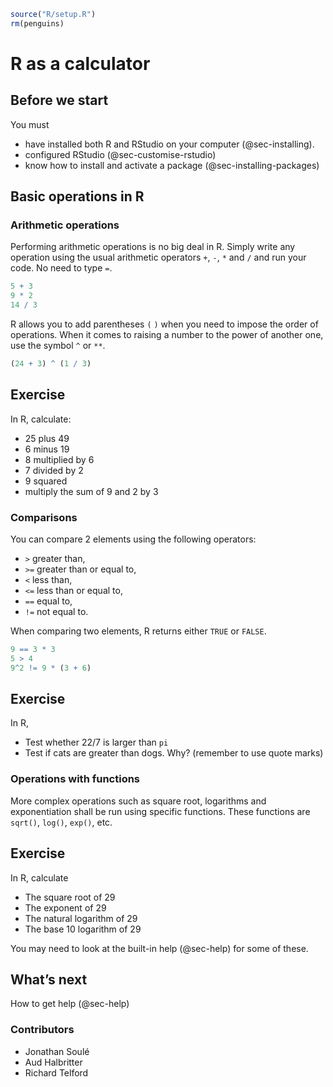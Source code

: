 ``` r
source("R/setup.R")
rm(penguins)
```

# R as a calculator {#sec-r-as-a-calculator}

::: callout-note
## Before we start

You must

- have installed both R and RStudio on your computer (@sec-installing).
- configured RStudio (@sec-customise-rstudio)
- know how to install and activate a package (@sec-installing-packages)
:::

## Basic operations in R

### Arithmetic operations

Performing arithmetic operations is no big deal in R. 
Simply write any operation using the usual arithmetic operators `+`, `-`, `*` and `/` and run your code. 
No need to type `=`.  

```r
5 + 3
9 * 2
14 / 3
```


R allows you to add parentheses `(` `)` when you need to impose the order of operations.
When it comes to raising a number to the power of another one, use the symbol `^` or `**`. 

```r
(24 + 3) ^ (1 / 3)
```


::: callout-note 
## Exercise

In R, calculate:

- 25 plus 49
- 6 minus 19
- 8 multiplied by 6
- 7 divided by 2
- 9 squared
- multiply the sum of 9 and 2 by 3
:::

### Comparisons

You can compare 2 elements using the following operators:

+ `>`    greater than, 
+ `>=`   greater than or equal to, 
+ `<`    less than,
+ `<=`   less than or equal to,
+ `==`   equal to,
+ `!=`   not equal to.

When comparing two elements, R returns either `TRUE` or `FALSE`.

```r
9 == 3 * 3
5 > 4
9^2 != 9 * (3 + 6)
```

::: callout-note 
## Exercise 

In R,

- Test whether 22/7 is larger than `pi`
- Test if cats are greater than dogs. Why? (remember to use quote marks)
:::

### Operations with functions

More complex operations such as square root, logarithms and exponentiation shall be run using specific functions. 
These functions are `sqrt()`, `log()`, `exp()`,  etc.

::: callout-note 
## Exercise

In R, calculate

- The square root of 29
- The exponent of 29
- The natural logarithm of 29
- The base 10 logarithm of 29

You may need to look at the built-in help (@sec-help) for some of these.
:::


::: callout-note
## What's next

How to get help (@sec-help)

:::

::: {.column-margin}
### Contributors {.unlisted .unnumbered}

-   Jonathan Soulé
-   Aud Halbritter
-   Richard Telford
:::
